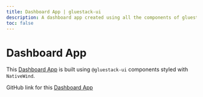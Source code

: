 ```yaml
---
title: Dashboard App | gluestack-ui
description: A dashboard app created using all the components of gluestack-ui styled with NativeWind
toc: false
---
```




<Meta title="with-nativewind/Apps/Starter Kit" />

# Dashboard App

This [Dashboard App](https://ui-example-nativewind.vercel.app/) is built using `@gluestack-ui` components styled with `NativeWind`.

<Responsiveness />

GitHub link for this [Dashboard App](https://github.com/gluestack/ui-example-nativewind)
